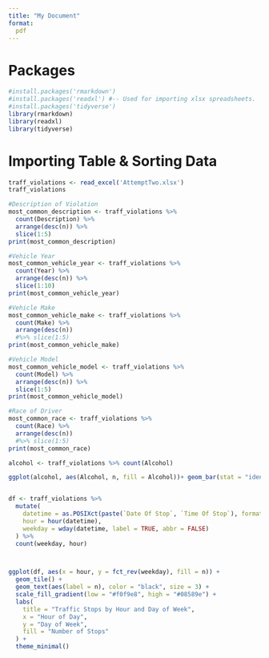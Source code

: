 ```yaml
---
title: "My Document"
format:
  pdf
---
```


# Packages

```R
#install.packages('rmarkdown')
#install.packages('readxl') #-- Used for importing xlsx spreadsheets.
#install.packages('tidyverse')
library(rmarkdown)
library(readxl)
library(tidyverse)
```

# Importing Table & Sorting Data

```R
traff_violations <- read_excel('AttemptTwo.xlsx')
traff_violations

#Description of Violation
most_common_description <- traff_violations %>%
  count(Description) %>%
  arrange(desc(n)) %>%
  slice(1:5)
print(most_common_description)

#Vehicle Year
most_common_vehicle_year <- traff_violations %>%
  count(Year) %>%
  arrange(desc(n)) %>%
  slice(1:10)
print(most_common_vehicle_year)

#Vehicle Make
most_common_vehicle_make <- traff_violations %>%
  count(Make) %>%
  arrange(desc(n)) 
  #%>% slice(1:5)
print(most_common_vehicle_make)

#Vehicle Model
most_common_vehicle_model <- traff_violations %>%
  count(Model) %>%
  arrange(desc(n)) %>%
  slice(1:5)
print(most_common_vehicle_model)

#Race of Driver
most_common_race <- traff_violations %>%
  count(Race) %>%
  arrange(desc(n)) 
  #%>% slice(1:5)
print(most_common_race)

alcohol <- traff_violations %>% count(Alcohol)

ggplot(alcohol, aes(Alcohol, n, fill = Alcohol))+ geom_bar(stat = "identity")


df <- traff_violations %>%
  mutate(
    datetime = as.POSIXct(paste(`Date Of Stop`, `Time Of Stop`), format = "%Y-%m-%d %H:%M:%S"),
    hour = hour(datetime),
    weekday = wday(datetime, label = TRUE, abbr = FALSE)
  ) %>%
  count(weekday, hour)



ggplot(df, aes(x = hour, y = fct_rev(weekday), fill = n)) +
  geom_tile() +
  geom_text(aes(label = n), color = "black", size = 3) +
  scale_fill_gradient(low = "#f0f9e8", high = "#08589e") +
  labs(
    title = "Traffic Stops by Hour and Day of Week",
    x = "Hour of Day",
    y = "Day of Week",
    fill = "Number of Stops"
  ) +
  theme_minimal()
```
